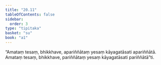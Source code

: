 ```yaml
---
title: "20.11"
tableOfContents: false
sidebar:
  order: 3
type: "tipitaka"
basket: "su"
book: "a1"
---
```



<DynamicBreadcrumb />

<Division number="610" book="a1">

<Paragraph number="479" book="a1">
“Amataṃ tesaṃ, bhikkhave, apariññātaṃ yesaṃ kāyagatāsati apariññātā. Amataṃ tesaṃ, bhikkhave, pariññātaṃ yesaṃ kāyagatāsati pariññātā”ti.
</Paragraph>
</Division>